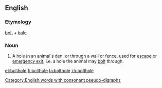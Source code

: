 {{also|bolt-hole}}
==English==

===Etymology===
[[bolt]] + [[hole]]

===Noun===
{{en-noun|head=[[bolt]][[hole]]}}

# A hole in an animal's den, or through a wall or fence, used for [[escape]] or [[emergency exit]]; i.e. a hole the animal may [[bolt]] through.

[[Category:English words with consonant pseudo-digraphs]]
[[et:bolthole]]
[[fi:bolthole]]
[[ta:bolthole]]
[[zh:bolthole]]